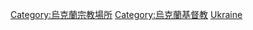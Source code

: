 [[Category:烏克蘭宗教場所|Category:烏克蘭宗教場所]]
[[Category:烏克蘭基督教|Category:烏克蘭基督教]]
[[Category:各國修道院|Ukraine]]